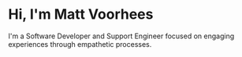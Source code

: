 # Hi, I'm Matt Voorhees

I'm a Software Developer and Support Engineer focused on engaging experiences through empathetic processes.
